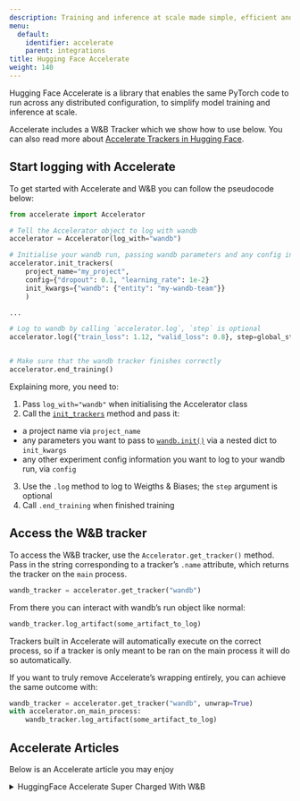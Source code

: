 ```yaml
---
description: Training and inference at scale made simple, efficient and adaptable
menu:
  default:
    identifier: accelerate
    parent: integrations
title: Hugging Face Accelerate
weight: 140
---
```


Hugging Face Accelerate is a library that enables the same PyTorch code to run across any distributed configuration, to simplify model training and inference at scale.

Accelerate includes a W&B Tracker which we show how to use below. You can also read more about [Accelerate Trackers in Hugging Face](https://huggingface.co/docs/accelerate/main/en/usage_guides/tracking).

## Start logging with Accelerate

To get started with Accelerate and W&B you can follow the pseudocode below:

```python
from accelerate import Accelerator

# Tell the Accelerator object to log with wandb
accelerator = Accelerator(log_with="wandb")

# Initialise your wandb run, passing wandb parameters and any config information
accelerator.init_trackers(
    project_name="my_project", 
    config={"dropout": 0.1, "learning_rate": 1e-2}
    init_kwargs={"wandb": {"entity": "my-wandb-team"}}
    )

...

# Log to wandb by calling `accelerator.log`, `step` is optional
accelerator.log({"train_loss": 1.12, "valid_loss": 0.8}, step=global_step)


# Make sure that the wandb tracker finishes correctly
accelerator.end_training()
```

Explaining more, you need to:
1. Pass `log_with="wandb"` when initialising the Accelerator class
2. Call the [`init_trackers`](https://huggingface.co/docs/accelerate/main/en/package_reference/accelerator#accelerate.Accelerator.init_trackers) method and pass it:
- a project name via `project_name`
- any parameters you want to pass to [`wandb.init()`](/ref/python/sdk/functions/init) via a nested dict to `init_kwargs`
- any other experiment config information you want to log to your wandb run, via `config`
3. Use the `.log` method to log to Weigths & Biases; the `step` argument is optional
4. Call `.end_training` when finished training

## Access the W&B tracker

To access the W&B tracker, use the `Accelerator.get_tracker()` method. Pass in the string corresponding to a tracker’s `.name` attribute, which returns the tracker on the `main` process.

```python
wandb_tracker = accelerator.get_tracker("wandb")

```
From there you can interact with wandb’s run object like normal:

```python
wandb_tracker.log_artifact(some_artifact_to_log)
```

<Warning>
Trackers built in Accelerate will automatically execute on the correct process, so if a tracker is only meant to be ran on the main process it will do so automatically.

If you want to truly remove Accelerate’s wrapping entirely, you can achieve the same outcome with:

```python
wandb_tracker = accelerator.get_tracker("wandb", unwrap=True)
with accelerator.on_main_process:
    wandb_tracker.log_artifact(some_artifact_to_log)
```
</Warning>

## Accelerate Articles
Below is an Accelerate article you may enjoy

<details>

<summary>HuggingFace Accelerate Super Charged With W&B</summary>

* In this article, we'll look at what HuggingFace Accelerate has to offer and how simple it is to perform distributed training and evaluation, while logging results to W&B.

Read the [Hugging Face Accelerate Super Charged with W&B report](https://wandb.ai/gladiator/HF%20Accelerate%20+%20W&B/reports/Hugging-Face-Accelerate-Super-Charged-with-Weights-Biases--VmlldzoyNzk3MDUx?utm_source=docs&utm_medium=docs&utm_campaign=accelerate-docs).
</details>
<br /><br />